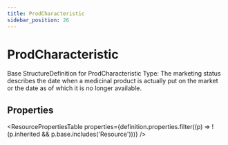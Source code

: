 ```yaml
---
title: ProdCharacteristic
sidebar_position: 26
---
```



# ProdCharacteristic

Base <Link to="/docs/api/fhir/resources/structuredefinition">StructureDefinition</Link> for <Link to="/docs/api/fhir/datatypes/prodcharacteristic">ProdCharacteristic</Link> Type: The marketing status describes the date when a medicinal product is actually put on the market or the date as of which it is no longer available.

<Tabs queryString="section">
  <TabItem value="schema" label="Schema" default>

## Properties

<ResourcePropertiesTable
  properties={definition.properties.filter((p) => !(p.inherited && p.base.includes('Resource')))}
/>

  </TabItem>

</Tabs>
